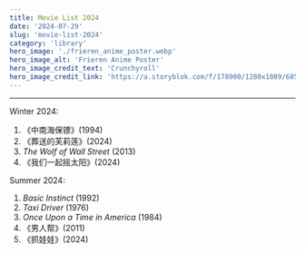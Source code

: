 ```yaml
---
title: Movie List 2024
date: '2024-07-29'
slug: 'movie-list-2024'
category: 'library'
hero_image: './frieren_anime_poster.webp'
hero_image_alt: 'Frieren Anime Poster'
hero_image_credit_text: 'Crunchyroll'
hero_image_credit_link: 'https://a.storyblok.com/f/178900/1280x1809/68550494ec/frieren-beyond-journey-s-end-key-visual.jpg/m/filters:quality(95)format(webp)'
---
```


---

Winter 2024:

1. 《中南海保镖》(1994)
2. 《葬送的芙莉莲》(2024)
3. _The Wolf of Wall Street_ (2013)
4. 《我们一起摇太阳》(2024)

Summer 2024:

1. _Basic Instinct_ (1992)
2. _Taxi Driver_ (1976)
3. _Once Upon a Time in America_ (1984)
4. 《男人帮》(2011)
5. 《抓娃娃》(2024)